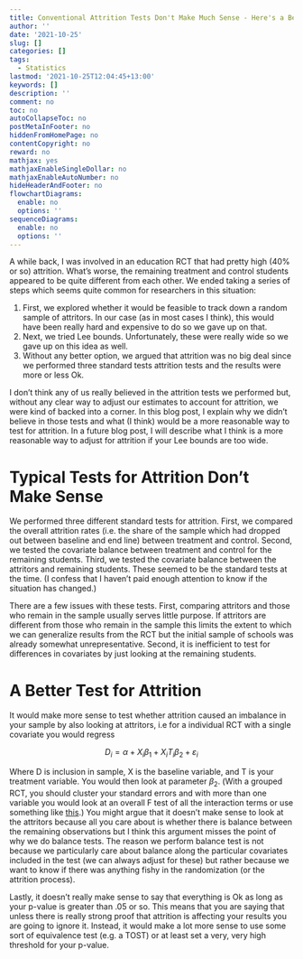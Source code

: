 ---
title: Conventional Attrition Tests Don't Make Much Sense - Here's a Better Way
author: ''
date: '2021-10-25'
slug: []
categories: []
tags:
  - Statistics
lastmod: '2021-10-25T12:04:45+13:00'
keywords: []
description: ''
comment: no
toc: no
autoCollapseToc: no
postMetaInFooter: no
hiddenFromHomePage: no
contentCopyright: no
reward: no
mathjax: yes
mathjaxEnableSingleDollar: no
mathjaxEnableAutoNumber: no
hideHeaderAndFooter: no
flowchartDiagrams:
  enable: no
  options: ''
sequenceDiagrams:
  enable: no
  options: ''
---

A while back, I was involved in an education RCT that had pretty high (40% or so) attrition. What’s worse, the remaining treatment and control students appeared to be quite different from each other. We ended taking a series of steps which seems quite common for researchers in this situation:

1. First, we explored whether it would be feasible to track down a random sample of attritors. In our case (as in most cases I think), this would have been really hard and expensive to do so we gave up on that.
2. Next, we tried Lee bounds. Unfortunately, these were really wide so we gave up on this idea as well.
3. Without any better option, we argued that attrition was no big deal since we performed three standard tests attrition tests and the results were more or less Ok.

I don’t think any of us really believed in the attrition tests we performed but, without any clear way to adjust our estimates to account for attrition, we were kind of backed into a corner. In this blog post, I explain why we didn’t believe in those tests and what (I think) would be a more reasonable way to test for attrition. In a future blog post, I will describe what I think is a more reasonable way to adjust for attrition if your Lee bounds are too wide.

# Typical Tests for Attrition Don't Make Sense

We performed three different standard tests for attrition. First, we compared the overall attrition rates (i.e. the share of the sample which had dropped out between baseline and end line) between treatment and control. Second, we tested the covariate balance between treatment and control for the remaining students. Third, we tested the covariate balance between the attritors and remaining students. These seemed to be the standard tests at the time. (I confess that I haven’t paid enough attention to know if the situation has changed.)

There are a few issues with these tests. First, comparing attritors and those who remain in the sample usually serves little purpose. If attritors are different from those who remain in the sample this limits the extent to which we can generalize results from the RCT but the initial sample of schools was already somewhat unrepresentative. Second, it is inefficient to test for differences in covariates by just looking at the remaining students. 

# A Better Test for Attrition

It would make more sense to test whether attrition caused an imbalance in your sample by also looking at attritors, i.e for a individual RCT with a single covariate you would regress


$$ D_i=α+X_i\beta_1+X_iT_i\beta_2+\varepsilon_i $$ 

Where D is inclusion in sample, X is the baseline variable, and T is your treatment variable. You would then look at parameter $\beta_2$. (With a grouped RCT, you should cluster your standard errors and with more than one variable you would look at an overall F test of all the interaction terms or use something like [this]( https://www.jstor.org/stable/27645895).) You might argue that it doesn’t make sense to look at the attritors because all you care about is whether there is balance between the remaining observations but I think this argument misses the point of why we do balance tests. The reason we perform balance test is not because we particularly care about balance along the particular covariates included in the test (we can always adjust for these) but rather because we want to know if there was anything fishy in the randomization (or the attrition process). 

Lastly, it doesn’t really make sense to say that everything is Ok as long as your p-value is greater than .05 or so. This means that you are saying that unless there is really strong proof that attrition is affecting your results you are going to ignore it. Instead, it would make a lot more sense to use some sort of equivalence test (e.g. a TOST) or at least set a very, very high threshold for your p-value.

